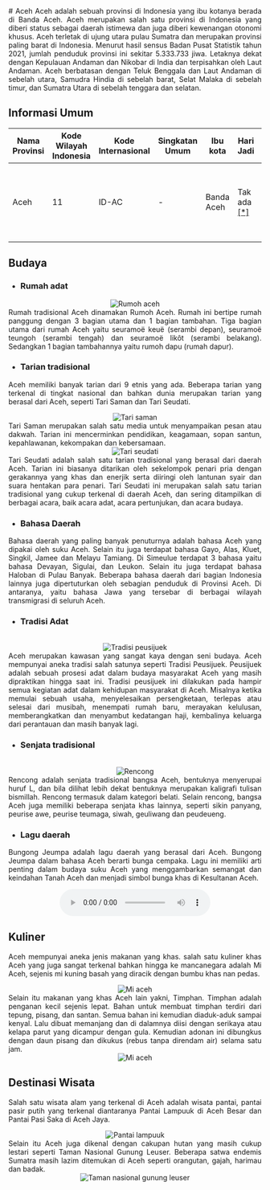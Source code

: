 <div align="justify">
   # Aceh
   Aceh adalah sebuah provinsi di Indonesia yang ibu kotanya berada di Banda Aceh. Aceh merupakan salah satu provinsi di Indonesia yang diberi status sebagai daerah istimewa dan juga diberi kewenangan otonomi khusus. Aceh terletak di ujung utara pulau Sumatra dan merupakan provinsi paling barat di Indonesia. Menurut hasil sensus Badan Pusat Statistik tahun 2021, jumlah penduduk provinsi ini sekitar 5.333.733 jiwa. Letaknya dekat dengan Kepulauan Andaman dan Nikobar di India dan terpisahkan oleh Laut Andaman. Aceh berbatasan dengan Teluk Benggala dan Laut Andaman di sebelah utara, Samudra Hindia di sebelah barat, Selat Malaka di sebelah timur, dan Sumatra Utara di sebelah tenggara dan selatan.

   ## Informasi Umum
   | Nama Provinsi | Kode Wilayah Indonesia | Kode Internasional | Singkatan Umum | Ibu kota   |                                                   Hari Jadi                                                                                                                                                              |                                             Lambang                                                                                                |
   |---------------|------------------------|--------------------|----------------|------------|--------------------------------------------------------------------------------------------------------------------------------------------------------------------------------------------------------------------------|----------------------------------------------------------------------------------------------------------------------------------------------------|
   | Aceh          | 11                     | ID-AC              | -              | Banda Aceh | Tak ada [[*]](#informasi-umum "Pemerintah provinsi belum menetapkan hari jadi provinsi melalui peraturan perundang-undangan daerah terkait dan tidak pernah merayakannya secara seremonial atau dengan upacara bendera.")| <div align="center"><img alt="Lambang aceh" width="150" src="https://upload.wikimedia.org/wikipedia/commons/4/41/Coat_of_arms_of_Aceh.svg"/></div> |

   ## Budaya

   - ### Rumah adat
   <div align="center"><img alt="Rumoh aceh" src="https://upload.wikimedia.org/wikipedia/commons/7/70/Rumoh_Aceh_2.JPG"/></div>
   Rumah tradisional Aceh dinamakan Rumoh Aceh. Rumah ini bertipe rumah panggung dengan 3 bagian utama dan 1 bagian tambahan. Tiga bagian utama dari rumah Aceh yaitu seuramoë keuë (serambi depan), seuramoë teungoh (serambi tengah) dan seuramoë likôt (serambi belakang). Sedangkan 1 bagian tambahannya yaitu rumoh dapu (rumah dapur).

   - ### Tarian tradisional
   Aceh memiliki banyak tarian dari 9 etnis yang ada. Beberapa tarian yang terkenal di tingkat nasional dan bahkan dunia merupakan tarian yang berasal dari Aceh, seperti Tari Saman dan Tari Seudati.
   <br/>
   <div align="center"><img alt="Tari saman" src="https://upload.wikimedia.org/wikipedia/commons/3/3d/Saman_dance.jpg"/></div>
   Tari Saman merupakan salah satu media untuk menyampaikan pesan atau dakwah. Tarian ini mencerminkan pendidikan, keagamaan, sopan santun, kepahlawanan, kekompakan dan kebersamaan.
   <br/>
   <div align="center"><img alt="Tari seudati" src="https://upload.wikimedia.org/wikipedia/commons/b/bb/COLLECTIE_TROPENMUSEUM_Sedatidans_te_Samalanga_TMnr_10004857.jpg"/></div>
   Tari Seudati adalah salah satu tarian tradisional yang berasal dari daerah Aceh. Tarian ini biasanya ditarikan oleh sekelompok penari pria dengan gerakannya yang khas dan enerjik serta diiringi oleh lantunan syair dan suara hentakan para penari. Tari Seudati ini merupakan salah satu tarian tradisional yang cukup terkenal di daerah Aceh, dan sering ditampilkan di berbagai acara, baik acara adat, acara pertunjukan, dan acara budaya.

   - ### Bahasa Daerah
   Bahasa daerah yang paling banyak penuturnya adalah bahasa Aceh yang dipakai oleh suku Aceh. Selain itu juga terdapat bahasa Gayo, Alas, Kluet, Singkil, Jamee dan Melayu Tamiang. Di Simeulue terdapat 3 bahasa yaitu bahasa Devayan, Sigulai, dan Leukon. Selain itu juga terdapat bahasa Haloban di Pulau Banyak. Beberapa bahasa daerah dari bagian Indonesia lainnya juga dipertuturkan oleh sebagian penduduk di Provinsi Aceh. Di antaranya, yaitu bahasa Jawa yang tersebar di berbagai wilayah transmigrasi di seluruh Aceh.

   - ### Tradisi Adat   
   <br/>
   <div align="center"><img alt="Tradisi peusijuek" src="https://lintastungkal.com/wp-content/uploads/rps20190829_100910-664x371.jpg"/></div>
   Aceh merupakan kawasan yang sangat kaya dengan seni budaya. Aceh mempunyai aneka tradisi salah satunya seperti Tradisi Peusijuek. Peusijuek adalah sebuah prosesi adat dalam budaya masyarakat Aceh yang masih dipraktikan hingga saat ini. Tradisi peusijuek ini dilakukan pada hampir semua kegiatan adat dalam kehidupan masyarakat di Aceh. Misalnya ketika memulai sebuah usaha, menyelesaikan persengketaan, terlepas atau selesai dari musibah, menempati rumah baru, merayakan kelulusan, memberangkatkan dan menyambut kedatangan haji, kembalinya keluarga dari perantauan dan masih banyak lagi.

   - ### Senjata tradisional
   <br/>
   <div align="center"><img alt="Rencong" src="https://upload.wikimedia.org/wikipedia/commons/1/1f/COLLECTIE_TROPENMUSEUM_Dolk_%28rencong%29_met_rechthoekig_gebogen_hoornen_greep_en_houten_schede_TMnr_17-5.jpg"/></div>
   Rencong adalah senjata tradisional bangsa Aceh, bentuknya menyerupai huruf L, dan bila dilihat lebih dekat bentuknya merupakan kaligrafi tulisan bismillah. Rencong termasuk dalam kategori belati. Selain rencong, bangsa Aceh juga memiliki beberapa senjata khas lainnya, seperti sikin panyang, peurise awe, peurise teumaga, siwah, geuliwang dan peudeueng.

   - ### Lagu daerah
   Bungong Jeumpa adalah lagu daerah yang berasal dari Aceh. Bungong Jeumpa dalam bahasa Aceh berarti bunga cempaka. Lagu ini memiliki arti penting dalam budaya suku Aceh yang menggambarkan semangat dan keindahan Tanah Aceh dan menjadi simbol bunga khas di Kesultanan Aceh.
   <br/>
   <div align="center"><audio controls src="https://upload.wikimedia.org/wikipedia/commons/2/24/Aceh_-_Bungong_Jeumpa.wav"></audio></div>

   ## Kuliner
   Aceh mempunyai aneka jenis makanan yang khas. salah satu kuliner khas Aceh yang juga sangat terkenal bahkan hingga ke mancanegara adalah Mi Aceh, sejenis mi kuning basah yang diracik dengan bumbu khas nan pedas.
   <br/>
   <div align="center"><img alt="Mi aceh" src="https://upload.wikimedia.org/wikipedia/commons/d/df/Mie_Aceh_Kepiting.jpg"/></div>
   Selain itu makanan yang khas Aceh lain yakni, Timphan. Timphan adalah penganan kecil sejenis lepat. Bahan untuk membuat timphan terdiri dari tepung, pisang, dan santan. Semua bahan ini kemudian diaduk-aduk sampai kenyal. Lalu dibuat memanjang dan di dalamnya diisi dengan serikaya atau kelapa parut yang dicampur dengan gula. Kemudian adonan ini dibungkus dengan daun pisang dan dikukus (rebus tanpa direndam air) selama satu jam.
   <br/>
   <div align="center"><img alt="Mi aceh" src="https://upload.wikimedia.org/wikipedia/commons/4/43/Timphan_Asoe_Kaya.jpg"/></div>

   ## Destinasi Wisata
   Salah satu wisata alam yang terkenal di Aceh adalah wisata pantai, pantai pasir putih yang terkenal diantaranya Pantai Lampuuk di Aceh Besar dan Pantai Pasi Saka di Aceh Jaya. 
   <br/>
   <div align="center"><img alt="Pantai lampuuk" src="https://upload.wikimedia.org/wikipedia/commons/5/56/Pasie_Lam_Pu-uk.jpg"/></div>
   Selain itu Aceh juga dikenal dengan cakupan hutan yang masih cukup lestari seperti Taman Nasional Gunung Leuser. Beberapa satwa endemis Sumatra masih lazim ditemukan di Aceh seperti orangutan, gajah, harimau dan badak.
   <br/>
   <div align="center"><img alt="Taman nasional gunung leuser" src="https://upload.wikimedia.org/wikipedia/commons/2/2b/Taman_Nasional_Gunung_Leuser.jpg"/></div>
</div>